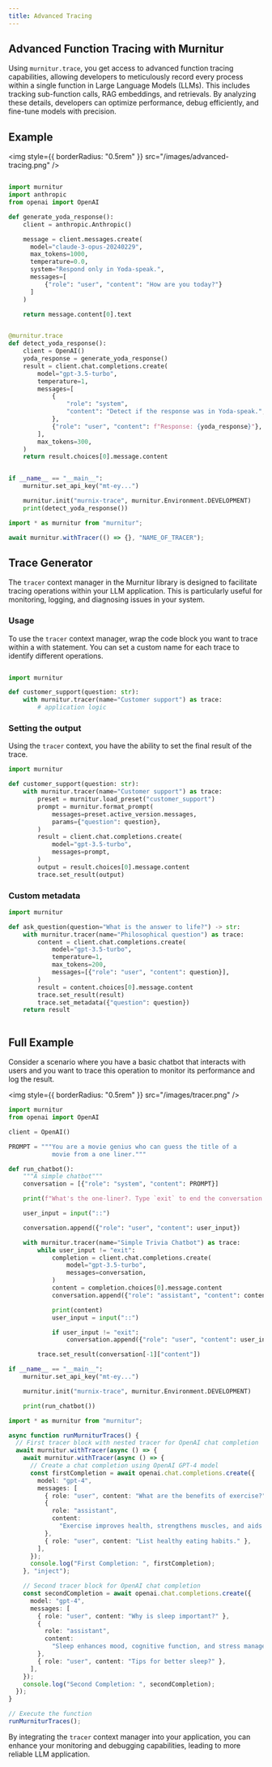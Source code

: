 ```yaml
---
title: Advanced Tracing
---
```


## Advanced Function Tracing with Murnitur

Using `murnitur.trace`, you get access to advanced function tracing capabilities, allowing developers to meticulously record every process within a single function in Large Language Models (LLMs). This includes tracking sub-function calls, RAG embeddings, and retrievals. By analyzing these details, developers can optimize performance, debug efficiently, and fine-tune models with precision.

## Example

<img style={{ borderRadius: "0.5rem" }} src="/images/advanced-tracing.png" />

<CodeGroup>

```python python

import murnitur
import anthropic
from openai import OpenAI

def generate_yoda_response():
    client = anthropic.Anthropic()

    message = client.messages.create(
      model="claude-3-opus-20240229",
      max_tokens=1000,
      temperature=0.0,
      system="Respond only in Yoda-speak.",
      messages=[
          {"role": "user", "content": "How are you today?"}
      ]
    )

    return message.content[0].text


@murnitur.trace
def detect_yoda_response():
    client = OpenAI()
    yoda_response = generate_yoda_response()
    result = client.chat.completions.create(
        model="gpt-3.5-turbo",
        temperature=1,
        messages=[
            {
                "role": "system",
                "content": "Detect if the response was in Yoda-speak.",
            },
            {"role": "user", "content": f"Response: {yoda_response}"},
        ],
        max_tokens=300,
    )
    return result.choices[0].message.content


if __name__ == "__main__":
    murnitur.set_api_key("mt-ey...")

    murnitur.init("murnix-trace", murnitur.Environment.DEVELOPMENT)
    print(detect_yoda_response())

```

```typescript typescript
import * as murnitur from "murnitur";

await murnitur.withTracer(() => {}, "NAME_OF_TRACER");
```

</CodeGroup>

## Trace Generator

The `tracer` context manager in the Murnitur library is designed to facilitate tracing operations within your LLM application. This is particularly useful for monitoring, logging, and diagnosing issues in your system.

### Usage

To use the `tracer` context manager, wrap the code block you want to trace within a with statement. You can set a custom name for each trace to identify different operations.

<CodeGroup>

```python python

import murnitur

def customer_support(question: str):
    with murnitur.tracer(name="Customer support") as trace:
        # application logic

```

</CodeGroup>

### Setting the output

Using the `tracer` context, you have the ability to set the final result of the trace.

<CodeGroup>

```python python
import murnitur

def customer_support(question: str):
    with murnitur.tracer(name="Customer support") as trace:
        preset = murnitur.load_preset("customer_support")
        prompt = murnitur.format_prompt(
            messages=preset.active_version.messages,
            params={"question": question},
        )
        result = client.chat.completions.create(
            model="gpt-3.5-turbo",
            messages=prompt,
        )
        output = result.choices[0].message.content
        trace.set_result(output)

```

</CodeGroup>

### Custom metadata

<CodeGroup>

```python python
import murnitur

def ask_question(question="What is the answer to life?") -> str:
    with murnitur.tracer(name="Philosophical question") as trace:
        content = client.chat.completions.create(
            model="gpt-3.5-turbo",
            temperature=1,
            max_tokens=200,
            messages=[{"role": "user", "content": question}],
        )
        result = content.choices[0].message.content
        trace.set_result(result)
        trace.set_metadata({"question": question})
    return result



```

</CodeGroup>

## Full Example

Consider a scenario where you have a basic chatbot that interacts with users and you want to trace this operation to monitor its performance and log the result.

<img style={{ borderRadius: "0.5rem" }} src="/images/tracer.png" />

<CodeGroup>

```python python
import murnitur
from openai import OpenAI

client = OpenAI()

PROMPT = """You are a movie genius who can guess the title of a
            movie from a one liner."""

def run_chatbot():
    """A simple chatbot"""
    conversation = [{"role": "system", "content": PROMPT}]

    print(f"What's the one-liner?. Type `exit` to end the conversation.")

    user_input = input("::")

    conversation.append({"role": "user", "content": user_input})

    with murnitur.tracer(name="Simple Trivia Chatbot") as trace:
        while user_input != "exit":
            completion = client.chat.completions.create(
                model="gpt-3.5-turbo",
                messages=conversation,
            )
            content = completion.choices[0].message.content
            conversation.append({"role": "assistant", "content": content})

            print(content)
            user_input = input("::")

            if user_input != "exit":
                conversation.append({"role": "user", "content": user_input})

        trace.set_result(conversation[-1]["content"])

if __name__ == "__main__":
    murnitur.set_api_key("mt-ey...")

    murnitur.init("murnix-trace", murnitur.Environment.DEVELOPMENT)

    print(run_chatbot())


```

```typescript typescript
import * as murnitur from "murnitur";

async function runMurniturTraces() {
  // First tracer block with nested tracer for OpenAI chat completion
  await murnitur.withTracer(async () => {
    await murnitur.withTracer(async () => {
      // Create a chat completion using OpenAI GPT-4 model
      const firstCompletion = await openai.chat.completions.create({
        model: "gpt-4",
        messages: [
          { role: "user", content: "What are the benefits of exercise?" },
          {
            role: "assistant",
            content:
              "Exercise improves health, strengthens muscles, and aids weight management.",
          },
          { role: "user", content: "List healthy eating habits." },
        ],
      });
      console.log("First Completion: ", firstCompletion);
    }, "inject");

    // Second tracer block for OpenAI chat completion
    const secondCompletion = await openai.chat.completions.create({
      model: "gpt-4",
      messages: [
        { role: "user", content: "Why is sleep important?" },
        {
          role: "assistant",
          content:
            "Sleep enhances mood, cognitive function, and stress management.",
        },
        { role: "user", content: "Tips for better sleep?" },
      ],
    });
    console.log("Second Completion: ", secondCompletion);
  });
}

// Execute the function
runMurniturTraces();
```

</CodeGroup>

By integrating the `tracer` context manager into your application, you can enhance your monitoring and debugging capabilities, leading to more reliable LLM application.

